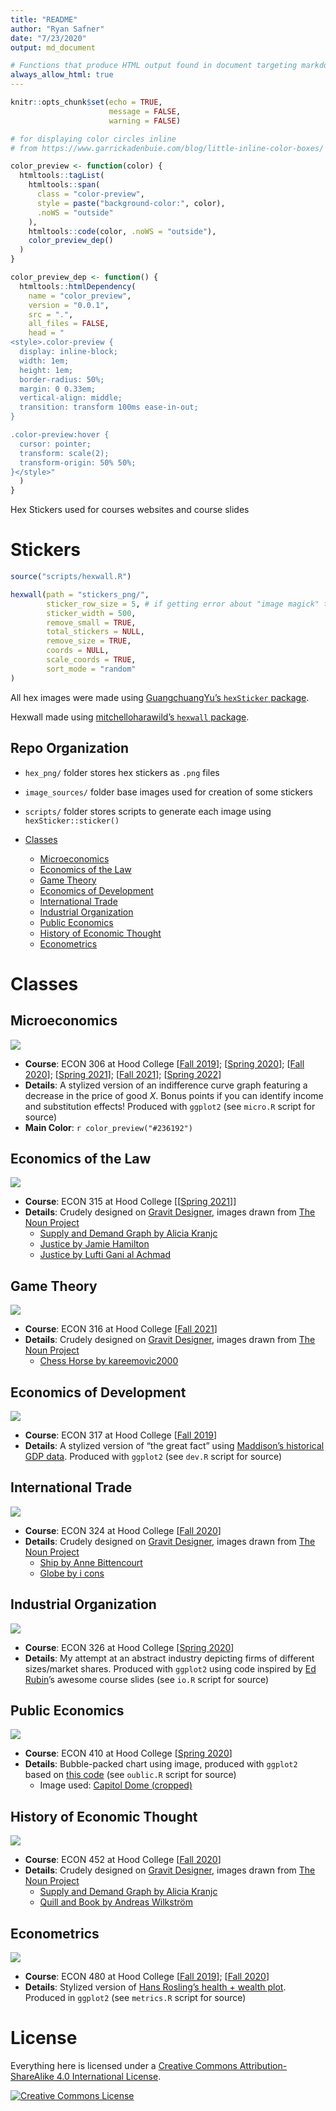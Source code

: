 ```yaml
---
title: "README"
author: "Ryan Safner"
date: "7/23/2020"
output: md_document

# Functions that produce HTML output found in document targeting markdown_strict-yaml_metadata_block output. Please change the output type of this document to HTML. Alternatively, you can allow html output in non-HTML formats by adding this option to the YAML front-matter of:
always_allow_html: true 
---
```


```r
knitr::opts_chunk$set(echo = TRUE,
                      message = FALSE,
                      warning = FALSE)
```

```r
# for displaying color circles inline
# from https://www.garrickadenbuie.com/blog/little-inline-color-boxes/

color_preview <- function(color) {
  htmltools::tagList(
    htmltools::span(
      class = "color-preview",
      style = paste("background-color:", color),
      .noWS = "outside"
    ),
    htmltools::code(color, .noWS = "outside"),
    color_preview_dep()
  )
}

color_preview_dep <- function() {
  htmltools::htmlDependency(
    name = "color_preview",
    version = "0.0.1",
    src = ".",
    all_files = FALSE,
    head = "
<style>.color-preview {
  display: inline-block;
  width: 1em;
  height: 1em;
  border-radius: 50%;
  margin: 0 0.33em;
  vertical-align: middle;
  transition: transform 100ms ease-in-out;
}

.color-preview:hover {
  cursor: pointer;
  transform: scale(2);
  transform-origin: 50% 50%;
}</style>"
  )
}

```

Hex Stickers used for courses websites and course slides

# Stickers

```r
source("scripts/hexwall.R")

hexwall(path = "stickers_png/",
        sticker_row_size = 5, # if getting error about "image magick" try changing #
        sticker_width = 500,
        remove_small = TRUE,
        total_stickers = NULL,
        remove_size = TRUE,
        coords = NULL,
        scale_coords = TRUE,
        sort_mode = "random"
)
```

All hex images were made using [GuangchuangYu's `hexSticker` package](https://github.com/GuangchuangYu/hexSticker).

Hexwall made using [mitchelloharawild's `hexwall` package](https://github.com/mitchelloharawild/hexwall).

## Repo Organization 

- `hex_png/` folder stores hex stickers as `.png` files
- `image_sources/` folder base images used for creation of some stickers
- `scripts/` folder stores scripts to generate each image using `hexSticker::sticker()`

- [Classes](#classes)
   - [Microeconomics](#microeconomics)
   - [Economics of the Law](#economics-of-the-law)
   - [Game Theory](#game-theory)
   - [Economics of Development](#economics-of-development)
   - [International Trade](#international-trade)
   - [Industrial Organization](#industrial-organization)
   - [Public Economics](#public-economics)
   - [History of Economic Thought](#history-of-economic-thought)
   - [Econometrics](#econometrics)

# Classes

## Microeconomics

![](stickers_png/micro_hex.png)

- **Course**: ECON 306 at Hood College [[Fall 2019](https://microf19.classes.ryansafner.com)]; [[Spring 2020](https://micros20.classes.ryansafner.com)]; [[Fall 2020](https://microf20.classes.ryansafner.com)]; [[Spring 2021](https://micros21.classes.ryansafner.com)]; [[Fall 2021](https://microf21.classes.ryansafner.com)]; [[Spring 2022](https://micros22.classes.ryansafner.com)]
- **Details**: A stylized version of an indifference curve graph featuring a decrease in the price of good $X$. Bonus points if you can identify income and substitution effects! Produced with `ggplot2` (see `micro.R` script for source)
- **Main Color**: `r color_preview("#236192")`

## Economics of the Law

![](stickers_png/law_hex.png)

- **Course**: ECON 315 at Hood College [[[Spring 2021](https://lawS21.classes.ryansafner.com)]]
- **Details**: Crudely designed on [Gravit Designer](https://www.designer.io/en/), images drawn from [The Noun Project](https://thenounproject.com)
  - [Supply and Demand Graph by Alicia Kranjc](https://thenounproject.com/icon/707891/)
  - [Justice by Jamie Hamilton](https://thenounproject.com/term/justice/13484/)
  - [Justice by Lufti Gani al Achmad](https://thenounproject.com/term/justice/2722181/)

## Game Theory

![](stickers_png/game_theory.png)

- **Course**: ECON 316 at Hood College [[Fall 2021](https://gameF21.classes.ryansafner.com)]
- **Details**: Crudely designed on [Gravit Designer](https://www.designer.io/en/), images drawn from [The Noun Project](https://thenounproject.com)
  - [Chess Horse by kareemovic2000](https://thenounproject.com/term/chess-horse/1511307/)

## Economics of Development

![](stickers_png/dev_hex.png)

- **Course**: ECON 317 at Hood College [[Fall 2019](https://devf19.classes.ryansafner.com)]
- **Details**: A stylized version of "the great fact" using [Maddison's historical GDP data](https://books.google.ca/books?id=YeoEiNLtrLsC&printsec=frontcover&dq=Angus+Maddison,+The+World+Economy,+vol.+2,+Historical+Statistics&hl=en&sa=X&ved=0ahUKEwjmnbvpy4HSAhWhx4MKHaJ0Ah0Q6AEIJTAA#v=onepage&q=Angus%20Maddison%2C%20The%20World%20Economy%2C%20vol.%202%2C%20Historical%20Statistics&f=false). Produced with `ggplot2` (see `dev.R` script for source)

## International Trade

![](stickers_png/trade_hex.png)

- **Course**: ECON 324 at Hood College [[Fall 2020](https://tradef20.classes.ryansafner.com)]
- **Details**: Crudely designed on [Gravit Designer](https://www.designer.io/en/), images drawn from [The Noun Project](https://thenounproject.com)
  - [Ship by Anne Bittencourt](https://thenounproject.com/icon/13420/)
  - [Globe by i cons](https://thenounproject.com/icon/1939582/)

## Industrial Organization

![](stickers_png/io_hex.png)

- **Course**: ECON 326 at Hood College [[Spring 2020](https://ios20.classes.ryansafner.com)]
- **Details**: My attempt at an abstract industry depicting firms of different sizes/market shares. Produced with `ggplot2` using code inspired by [Ed Rubin](https://github.com/edrubin/)'s awesome course slides (see `io.R` script for source)

## Public Economics

![](stickers_png/public_hex.png)

- **Course**: ECON 410 at Hood College [[Spring 2020](https://publics20.classes.ryansafner.com)]
- **Details**: Bubble-packed chart using image, produced with `ggplot2` based on [this code](https://www.r-bloggers.com/bubble-packed-chart-with-r-using-packcircles-package/)  (see `oublic.R` script for source)
  - Image used: [Capitol Dome (cropped)](/image_sources/capitaldomecrop.jpg)

## History of Economic Thought

![](stickers_png/thought_hex.png)

- **Course**: ECON 452 at Hood College [[Fall 2020](https://thoughtf20.classes.ryansafner.com)]
- **Details**: Crudely designed on [Gravit Designer](https://www.designer.io/en/), images drawn from [The Noun Project](https://thenounproject.com)
  - [Supply and Demand Graph by Alicia Kranjc](https://thenounproject.com/icon/707891/)
  - [Quill and Book by Andreas Wilkström](https://thenounproject.com/icon/220016/)

## Econometrics

![](stickers_png/metrics_hex.png)

- **Course**: ECON 480 at Hood College [[Fall 2019](https://metricsf19.classes.ryansafner.com)]; [[Fall 2020](https://metricsf20.classes.ryansafner.com)]
- **Details**: Stylized version of [Hans Rosling's health + wealth plot](https://github.com/jennybc/gapminder). Produced in `ggplot2` (see `metrics.R` script for source)

# License

Everything here is licensed under a <a rel="license" href="http://creativecommons.org/licenses/by-sa/4.0/">Creative Commons Attribution-ShareAlike 4.0 International License</a>.

<a rel="license" href="http://creativecommons.org/licenses/by-sa/4.0/"><img alt="Creative Commons License" style="border-width:0" src="https://i.creativecommons.org/l/by-sa/4.0/88x31.png" /></a>